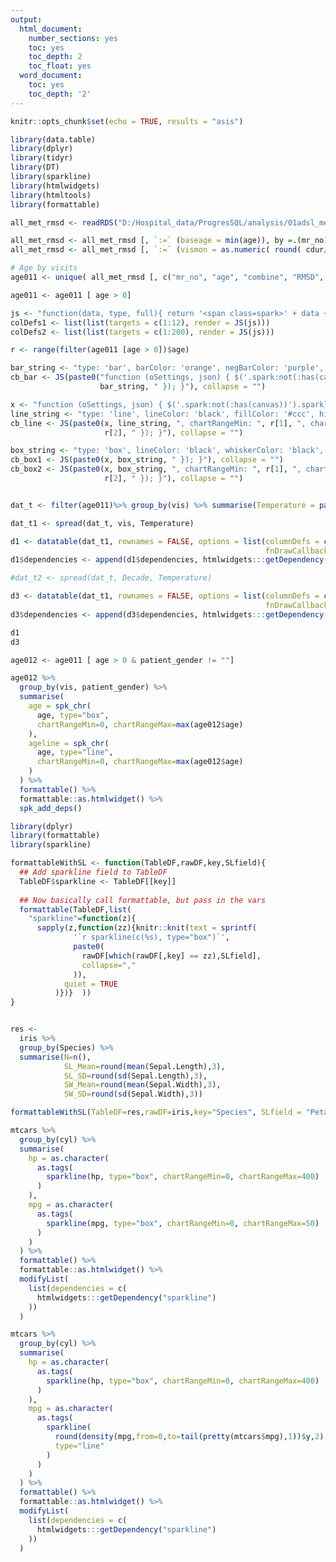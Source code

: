 ---
output:
  html_document:
    number_sections: yes
    toc: yes
    toc_depth: 2
    toc_float: yes
  word_document:
    toc: yes
    toc_depth: '2'
---

```{r setup, include=FALSE}
knitr::opts_chunk$set(echo = TRUE, results = "asis")

library(data.table)
library(dplyr)
library(tidyr)
library(DT)
library(sparkline)
library(htmlwidgets)
library(htmltools)
library(formattable)

all_met_rmsd <- readRDS("D:/Hospital_data/ProgresSQL/analysis/01adsl_met_rmsd.rds")

all_met_rmsd <- all_met_rmsd [, `:=` (baseage = min(age)), by =.(mr_no)]
all_met_rmsd <- all_met_rmsd [, `:=` (vismon = as.numeric( round( cdur/30.4375, digits = 0)) )]

# Age by visits
age011 <- unique( all_met_rmsd [, c("mr_no", "age", "combine", "RMSD", "Metabolic", "patient_gender", "vis")] )

age011 <- age011 [ age > 0]

js <- "function(data, type, full){ return '<span class=spark>' + data + '</span>' }"
colDefs1 <- list(list(targets = c(1:12), render = JS(js)))
colDefs2 <- list(list(targets = c(1:200), render = JS(js)))

r <- range(filter(age011 [age > 0])$age)

bar_string <- "type: 'bar', barColor: 'orange', negBarColor: 'purple', highlightColor: 'black'"
cb_bar <- JS(paste0("function (oSettings, json) { $('.spark:not(:has(canvas))').sparkline('html', { ", 
                    bar_string, " }); }"), collapse = "")

x <- "function (oSettings, json) { $('.spark:not(:has(canvas))').sparkline('html', { "
line_string <- "type: 'line', lineColor: 'black', fillColor: '#ccc', highlightLineColor: 'orange', highlightSpotColor: 'orange'"
cb_line <- JS(paste0(x, line_string, ", chartRangeMin: ", r[1], ", chartRangeMax: ", 
                     r[2], " }); }"), collapse = "")

box_string <- "type: 'box', lineColor: 'black', whiskerColor: 'black', outlierFillColor: 'black', outlierLineColor: 'black', medianColor: 'black', boxFillColor: 'orange', boxLineColor: 'black'"
cb_box1 <- JS(paste0(x, box_string, " }); }"), collapse = "")
cb_box2 <- JS(paste0(x, box_string, ", chartRangeMin: ", r[1], ", chartRangeMax: ", 
                     r[2], " }); }"), collapse = "")


dat_t <- filter(age011)%>% group_by(vis) %>% summarise(Temperature = paste(age, collapse = ","))

dat_t1 <- spread(dat_t, vis, Temperature)

d1 <- datatable(dat_t1, rownames = FALSE, options = list(columnDefs = colDefs1, 
                                                         fnDrawCallback = cb_line))
d1$dependencies <- append(d1$dependencies, htmlwidgets:::getDependency("sparkline"))

#dat_t2 <- spread(dat_t, Decade, Temperature)

d3 <- datatable(dat_t1, rownames = FALSE, options = list(columnDefs = colDefs2, 
                                                         fnDrawCallback = cb_box1))
d3$dependencies <- append(d3$dependencies, htmlwidgets:::getDependency("sparkline"))

```

```{r}

d1
d3

```

```{r, results = 'asis'}


age012 <- age011 [ age > 0 & patient_gender != ""]

age012 %>%
  group_by(vis, patient_gender) %>%
  summarise(
    age = spk_chr(
      age, type="box",
      chartRangeMin=0, chartRangeMax=max(age012$age)
    ),
    ageline = spk_chr(
      age, type="line",
      chartRangeMin=0, chartRangeMax=max(age012$age)
    )
  ) %>%
  formattable() %>%
  formattable::as.htmlwidget() %>%
  spk_add_deps()

```

```{r }
library(dplyr)
library(formattable)
library(sparkline)

formattableWithSL <- function(TableDF,rawDF,key,SLfield){
  ## Add sparkline field to TableDF
  TableDF$sparkline <- TableDF[[key]]
  
  ## Now basically call formattable, but pass in the vars
  formattable(TableDF,list(
    "sparkline"=function(z){
      sapply(z,function(zz){knitr::knit(text = sprintf(
              '`r sparkline(c(%s), type="box")`',
              paste0(
                rawDF[which(rawDF[,key] == zz),SLfield],
                collapse=","
              )),
            quiet = TRUE
          )})}  ))
}


res <- 
  iris %>% 
  group_by(Species) %>% 
  summarise(N=n(),
            SL_Mean=round(mean(Sepal.Length),3),
            SL_SD=round(sd(Sepal.Length),3),
            SW_Mean=round(mean(Sepal.Width),3),
            SW_SD=round(sd(Sepal.Width),3))

formattableWithSL(TableDF=res,rawDF=iris,key="Species", SLfield = "Petal.Width")

```

```{r, results= 'asis'}

mtcars %>%
  group_by(cyl) %>%
  summarise(
    hp = as.character(
      as.tags(
        sparkline(hp, type="box", chartRangeMin=0, chartRangeMax=400)
      )
    ),
    mpg = as.character(
      as.tags(
        sparkline(mpg, type="box", chartRangeMin=0, chartRangeMax=50)
      )
    )
  ) %>%
  formattable() %>%
  formattable::as.htmlwidget() %>%
  modifyList(
    list(dependencies = c(
      htmlwidgets:::getDependency("sparkline")
    ))
  )

mtcars %>%
  group_by(cyl) %>%
  summarise(
    hp = as.character(
      as.tags(
        sparkline(hp, type="box", chartRangeMin=0, chartRangeMax=400)
      )
    ),
    mpg = as.character(
      as.tags(
        sparkline(
          round(density(mpg,from=0,to=tail(pretty(mtcars$mpg),1))$y,2),
          type="line"
        )
      )
    )
  ) %>%
  formattable() %>%
  formattable::as.htmlwidget() %>%
  modifyList(
    list(dependencies = c(
      htmlwidgets:::getDependency("sparkline")
    ))
  )

```